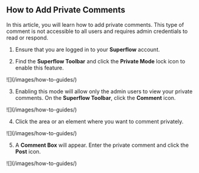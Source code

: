 ## How to Add Private Comments

In this article, you will learn how to add private comments. This type of comment is not accessible to all users and requires admin credentials to read or respond.

1. Ensure that you are logged in to your **Superflow** account.

2. Find the **Superflow Toolbar** and click the **Private Mode** lock icon to enable this feature.

<Frame>
![](/images/how-to-guides/)
</Frame>

3. Enabling this mode will allow only the admin users to view your private comments. On the **Superflow Toolbar**, click the **Comment** icon.

<Frame>
![](/images/how-to-guides/)
</Frame>

4. Click the area or an element where you want to comment privately.

<Frame>
![](/images/how-to-guides/)
</Frame>

5. A **Comment Box** will appear. Enter the private comment and click the **Post** icon.

<Frame>
![](/images/how-to-guides/)
</Frame>
